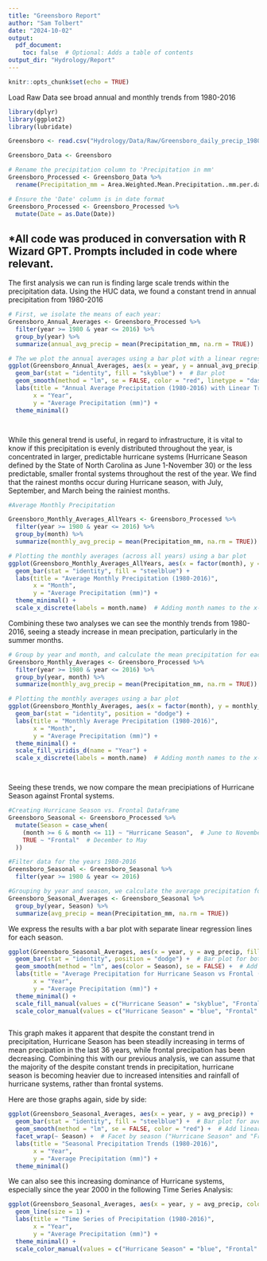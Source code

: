 ```yaml
---
title: "Greensboro Report"
author: "Sam Tolbert"
date: "2024-10-02"
output: 
  pdf_document:
    toc: false  # Optional: Adds a table of contents
output_dir: "Hydrology/Report"
---
```

```r
knitr::opts_chunk$set(echo = TRUE)
```

Load Raw Data see broad annual and monthly trends from 1980-2016

```r

library(dplyr)
library(ggplot2)
library(lubridate)

Greensboro <- read.csv("Hydrology/Data/Raw/Greensboro_daily_precip_1980-present_HUC_030300020105_dayMet_split-dates-columns.csv", stringsAsFactors = TRUE)

Greensboro_Data <- Greensboro

# Rename the precipitation column to 'Precipitation in mm'
Greensboro_Processed <- Greensboro_Data %>%
  rename(Precipitation_mm = Area.Weighted.Mean.Precipitation..mm.per.day.)

# Ensure the 'Date' column is in date format
Greensboro_Processed <- Greensboro_Processed %>%
  mutate(Date = as.Date(Date))

```

*All code was produced in conversation with R Wizard GPT. Prompts included in code where relevant.
----

The first analysis we can run is finding large scale trends within the precipitation data. Using the HUC data, we found a constant trend in annual precipitation from 1980-2016


```r



# First, we isolate the means of each year:
Greensboro_Annual_Averages <- Greensboro_Processed %>%
  filter(year >= 1980 & year <= 2016) %>%
  group_by(year) %>%
  summarize(annual_avg_precip = mean(Precipitation_mm, na.rm = TRUE))

# The we plot the annual averages using a bar plot with a linear regression line
ggplot(Greensboro_Annual_Averages, aes(x = year, y = annual_avg_precip)) +
  geom_bar(stat = "identity", fill = "skyblue") +  # Bar plot
  geom_smooth(method = "lm", se = FALSE, color = "red", linetype = "dashed") +  # Linear regression line
  labs(title = "Annual Average Precipitation (1980-2016) with Linear Trend",
       x = "Year",
       y = "Average Precipitation (mm)") +
  theme_minimal()




```


While this general trend is useful, in regard to infrastructure, it is vital to know if this precipitation is evenly distributed throughout the year, is concentrated in larger, predictable hurricane systems (Hurricane Season defined by the State of North Carolina as June 1-November 30) or the less predictable, smaller frontal systems throughout the rest of the year. We find that the rainest months occur during Hurricane season, with July, September, and March being the rainiest months.

```r



#Average Monthly Precipitation

Greensboro_Monthly_Averages_AllYears <- Greensboro_Processed %>%
  filter(year >= 1980 & year <= 2016) %>%
  group_by(month) %>%
  summarize(monthly_avg_precip = mean(Precipitation_mm, na.rm = TRUE))

# Plotting the monthly averages (across all years) using a bar plot
ggplot(Greensboro_Monthly_Averages_AllYears, aes(x = factor(month), y = monthly_avg_precip)) +
  geom_bar(stat = "identity", fill = "steelblue") +
  labs(title = "Average Monthly Precipitation (1980-2016)",
       x = "Month",
       y = "Average Precipitation (mm)") +
  theme_minimal() +
  scale_x_discrete(labels = month.name)  # Adding month names to the x-axis


```
Combining these two analyses we can see the monthly trends from 1980-2016, seeing a steady increase in mean precipation, particularly in the summer months.

```r



# Group by year and month, and calculate the mean precipitation for each month
Greensboro_Monthly_Averages <- Greensboro_Processed %>%
  filter(year >= 1980 & year <= 2016) %>%
  group_by(year, month) %>%
  summarize(monthly_avg_precip = mean(Precipitation_mm, na.rm = TRUE))

# Plotting the monthly averages using a bar plot
ggplot(Greensboro_Monthly_Averages, aes(x = factor(month), y = monthly_avg_precip, fill = factor(year))) +
  geom_bar(stat = "identity", position = "dodge") +
  labs(title = "Monthly Average Precipitation (1980-2016)",
       x = "Month",
       y = "Average Precipitation (mm)") +
  theme_minimal() +
  scale_fill_viridis_d(name = "Year") +
  scale_x_discrete(labels = month.name)  # Adding month names to the x-axis




```
Seeing these trends, we now compare the mean precipiations of Hurricane Season against Frontal systems.
```r

#Creating Hurricane Season vs. Frontal Dataframe
Greensboro_Seasonal <- Greensboro_Processed %>%
  mutate(Season = case_when(
    (month >= 6 & month <= 11) ~ "Hurricane Season",  # June to November
    TRUE ~ "Frontal"  # December to May
  ))

#Filter data for the years 1980-2016
Greensboro_Seasonal <- Greensboro_Seasonal %>%
  filter(year >= 1980 & year <= 2016)

#Grouping by year and season, we calculate the average precipitation for each year and season
Greensboro_Seasonal_Averages <- Greensboro_Seasonal %>%
  group_by(year, Season) %>%
  summarize(avg_precip = mean(Precipitation_mm, na.rm = TRUE))

```

We express the results with a bar plot with separate linear regression lines for each season.

```r

ggplot(Greensboro_Seasonal_Averages, aes(x = year, y = avg_precip, fill = Season)) +
  geom_bar(stat = "identity", position = "dodge") +  # Bar plot for both seasons side-by-side
  geom_smooth(method = "lm", aes(color = Season), se = FALSE) +  # Add separate linear regression lines for each season
  labs(title = "Average Precipitation for Hurricane Season vs Frontal (1980-2016)",
       x = "Year",
       y = "Average Precipitation (mm)") +
  theme_minimal() +
  scale_fill_manual(values = c("Hurricane Season" = "skyblue", "Frontal" = "orange")) +
  scale_color_manual(values = c("Hurricane Season" = "blue", "Frontal" = "red"))



```


This graph makes it apparent that despite the constant trend in precipitation, Hurricane Season has been steadily increasing in terms of mean precipation in the last 36 years, while frontal precipation has been decreasing. Combining this with our previous analysis, we can assume that the majority of the despite constant trends in precipitation, hurricane season is becoming heavier due to increased intensities and rainfall of hurricane systems, rather than frontal systems.

Here are those graphs again, side by side:

```r
ggplot(Greensboro_Seasonal_Averages, aes(x = year, y = avg_precip)) +
  geom_bar(stat = "identity", fill = "steelblue") +  # Bar plot for average precipitation
  geom_smooth(method = "lm", se = FALSE, color = "red") +  # Add linear regression line
  facet_wrap(~ Season) +  # Facet by season ("Hurricane Season" and "Frontal")
  labs(title = "Seasonal Precipitation Trends (1980-2016)",
       x = "Year",
       y = "Average Precipitation (mm)") +
  theme_minimal()


```

We can also see this increasing dominance of Hurricane systems, especially since the year 2000 in the following Time Series Analysis:

```r
ggplot(Greensboro_Seasonal_Averages, aes(x = year, y = avg_precip, color = Season, group = Season)) +
  geom_line(size = 1) +
  labs(title = "Time Series of Precipitation (1980-2016)",
       x = "Year",
       y = "Average Precipitation (mm)") +
  theme_minimal() +
  scale_color_manual(values = c("Hurricane Season" = "blue", "Frontal" = "red"))

```




